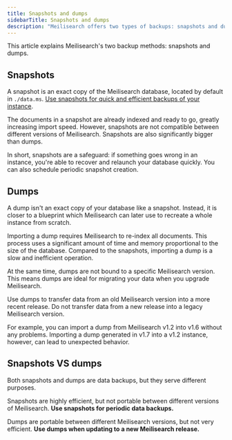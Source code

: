 ```yaml
---
title: Snapshots and dumps
sidebarTitle: Snapshots and dumps
description: "Meilisearch offers two types of backups: snapshots and dumps. Snapshots are mainly intended as a safeguard, while dumps are useful when migrating Meilisearch."
---
```


This article explains Meilisearch's two backup methods: snapshots and dumps.

## Snapshots

A snapshot is an exact copy of the Meilisearch database, located by default in `./data.ms`. [Use snapshots for quick and efficient backups of your instance](/learn/advanced/snapshots).

The documents in a snapshot are already indexed and ready to go, greatly increasing import speed. However, snapshots are not compatible between different versions of Meilisearch. Snapshots are also significantly bigger than dumps.

In short, snapshots are a safeguard: if something goes wrong in an instance, you're able to recover and relaunch your database quickly. You can also schedule periodic snapshot creation.

## Dumps

A dump isn't an exact copy of your database like a snapshot. Instead, it is closer to a blueprint which Meilisearch can later use to recreate a whole instance from scratch.

Importing a dump requires Meilisearch to re-index all documents. This process uses a significant amount of time and memory proportional to the size of the database. Compared to the snapshots, importing a dump is a slow and inefficient operation.

At the same time, dumps are not bound to a specific Meilisearch version. This means dumps are ideal for migrating your data when you upgrade Meilisearch.

<Note>
Use dumps to transfer data from an old Meilisearch version into a more recent release. Do not transfer data from a new release into a legacy Meilisearch version.

For example, you can import a dump from Meilisearch v1.2 into v1.6 without any problems. Importing a dump generated in v1.7 into a v1.2 instance, however, can lead to unexpected behavior.
</Note>

## Snapshots VS dumps

Both snapshots and dumps are data backups, but they serve different purposes.

Snapshots are highly efficient, but not portable between different versions of Meilisearch. **Use snapshots for periodic data backups.**

Dumps are portable between different Meilisearch versions, but not very efficient. **Use dumps when updating to a new Meilisearch release.**
